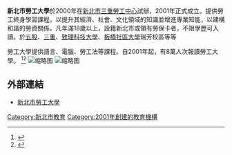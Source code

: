 '''新北市勞工大學'''於2000年在[[新北市三重勞工中心|新北市三重勞工中心]]試辦，2001年正式成立。提供勞工終身學習課程，以提升其經濟、社會、文化領域的知識並增進專業知能，以建構和諧的勞資關係。凡年滿18歲以上，設籍新北市或領有勞保卡者，不限學歷可入讀。於[[五股|五股]]、[[三重區|三重]]、[[致理科技大學|致理科技大學]]、[[板橋社區大學|板橋社區大學]]瑞芳校區等等

勞工大學提供語言、電腦、勞工法等課程。自2001年起，有8萬人次報讀勞工大學。 <ref>{{cite web|author1=臺灣自由時報|title=與社大課程重疊高 新北勞工大學轉型「專業化」|url=http://news.ltn.com.tw/news/life/breakingnews/1967699|accessdate=2017-05-28|archive-date=2019-06-29|archive-url=https://web.archive.org/web/20190629051549/https://news.ltn.com.tw/news/life/breakingnews/1967699|dead-url=no}}</ref><ref>{{cite web|title=新北勞工大學招生 擴大10個學習據點|url=https://udn.com/news/story/7323/2242910|publisher=聯合新聞|accessdate=2017-05-28|archive-date=2019-06-07|archive-url=https://web.archive.org/web/20190607215651/https://udn.com/news/story/7323/2242910|dead-url=no}}</ref>
[[File:新北市新莊勞工中心.jpg|缩略图]]
[[File:新北市勞工大學新莊校區.jpg|缩略图]]

==外部連結==
* [https://ilabor.ntpc.gov.tw/cloud/University 新北市勞工大學] {{Wayback|url=https://ilabor.ntpc.gov.tw/cloud/University |date=20210210081917 }}

[[Category:新北市教育|Category:新北市教育]]
[[Category:2001年創建的教育機構|Category:2001年創建的教育機構]]